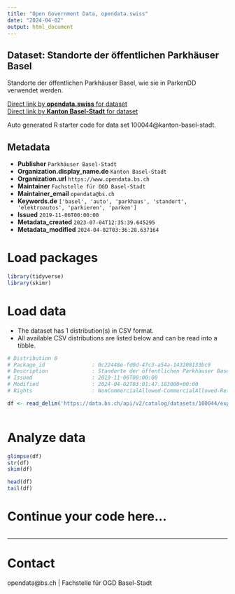 ```yaml
---
title: "Open Government Data, opendata.swiss"
date: "2024-04-02"
output: html_document
---
```


## Dataset: Standorte der öffentlichen Parkhäuser Basel

Standorte der öffentlichen Parkhäuser Basel, wie sie in ParkenDD verwendet werden.

[Direct link by **opendata.swiss** for dataset](https://opendata.swiss/de/dataset/standorte-der-offentlichen-parkhauser-basel)<br>
[Direct link by **Kanton Basel-Stadt** for dataset](https://data.bs.ch/explore/dataset/100044/)

Auto generated R starter code for data set 100044@kanton-basel-stadt.

## Metadata

- **Publisher** `Parkhäuser Basel-Stadt`
- **Organization.display_name.de** `Kanton Basel-Stadt`
- **Organization.url** `https://www.opendata.bs.ch`
- **Maintainer** `Fachstelle für OGD Basel-Stadt`
- **Maintainer_email** `opendata@bs.ch`
- **Keywords.de** `['basel', 'auto', 'parkhaus', 'standort', 'elektroautos', 'parkieren', 'parken']`
- **Issued** `2019-11-06T00:00:00`
- **Metadata_created** `2023-07-04T12:35:39.645295`
- **Metadata_modified** `2024-04-02T03:36:28.637164`


# Load packages

```r

library(tidyverse)
library(skimr)

```

# Load data

-   The dataset has 1 distribution(s) in CSV format.
-   All available CSV distributions are listed below and can be read into a tibble.

```r

# Distribution 0
# Package_id               : 0c22448e-fd0d-47c3-a54a-143208133bc9
# Description              : Standorte der öffentlichen Parkhäuser Basel (csv)
# Issued                   : 2019-11-06T00:00:00
# Modified                 : 2024-04-02T03:01:47.183000+00:00
# Rights                   : NonCommercialAllowed-CommercialAllowed-ReferenceNotRequired

df <- read_delim('https://data.bs.ch/api/v2/catalog/datasets/100044/exports/csv')



```

# Analyze data

```r

glimpse(df)
str(df)
skim(df)

head(df)
tail(df)

```

# Continue your code here...

```r

```

------------------------------------------------------------------------

# Contact

opendata@bs.ch | Fachstelle für OGD Basel-Stadt
